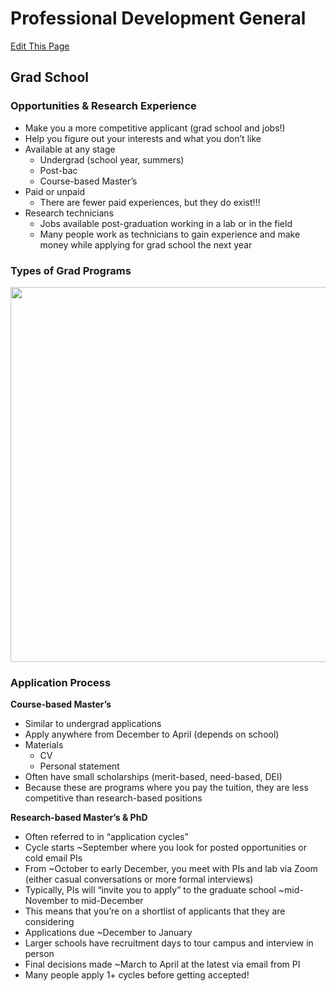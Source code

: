# Professional Development General

[Edit This Page](https://github.com/remygatins/GatinsLabProtocols/blob/main/prof_development.qmd)

## Grad School 

### Opportunities & Research Experience

- Make you a more competitive applicant (grad school and jobs!)
- Help you figure out your interests and what you don’t like
- Available at any stage
  - Undergrad (school year, summers)
  - Post-bac
  - Course-based Master’s
- Paid or unpaid
  - There are fewer paid experiences, but they do exist!!!
- Research technicians
  - Jobs available post-graduation working in a lab or in the field
  - Many people work as technicians to gain experience and make money while applying for grad school the next year

### Types of Grad Programs

<img width="600" alt="" src="pictures/profdevelopment_typesofschool.png">

### Application Process

**Course-based Master’s**

- Similar to undergrad applications
- Apply anywhere from December to April (depends on school)
- Materials
  - CV
  - Personal statement
- Often have small scholarships (merit-based, need-based, DEI)
- Because these are programs where you pay the tuition, they are less competitive than research-based positions

**Research-based Master’s & PhD**

- Often referred to in “application cycles”
- Cycle starts ~September where you look for posted opportunities or cold email PIs
- From ~October to early December, you meet with PIs and lab via Zoom (either casual conversations or more formal interviews)
- Typically, PIs will “invite you to apply” to the graduate school ~mid-November to mid-December
- This means that you’re on a shortlist of applicants that they are considering
- Applications due ~December to January
- Larger schools have recruitment days to tour campus and interview in person
- Final decisions made ~March to April at the latest via email from PI
- Many people apply 1+ cycles before getting accepted!
